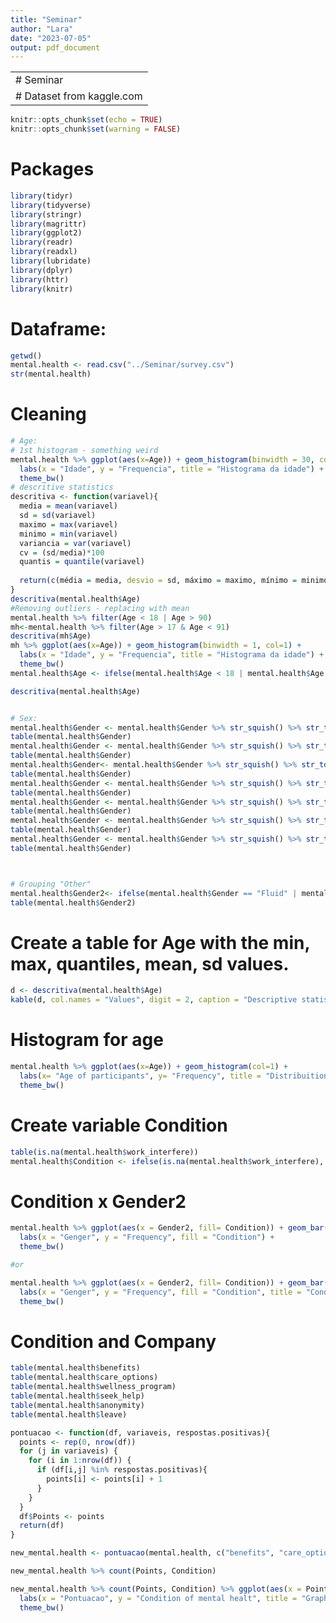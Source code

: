 ```yaml
---
title: "Seminar"
author: "Lara"
date: "2023-07-05"
output: pdf_document
---
```

-----------------------------------------------------------------------------------------------
# Seminar
# Dataset from kaggle.com
-----------------------------------------------------------------------------------------------
```r
knitr::opts_chunk$set(echo = TRUE)
knitr::opts_chunk$set(warning = FALSE)
```
# Packages
```r
library(tidyr)
library(tidyverse)
library(stringr)
library(magrittr)
library(ggplot2)
library(readr)
library(readxl)
library(lubridate)
library(dplyr)
library(httr)
library(knitr)
```
# Dataframe:
```r
getwd()
mental.health <- read.csv("../Seminar/survey.csv")
str(mental.health)
```
# Cleaning
```r
# Age:
# 1st histogram - something weird
mental.health %>% ggplot(aes(x=Age)) + geom_histogram(binwidth = 30, col=1) +
  labs(x = "Idade", y = "Frequencia", title = "Histograma da idade") +
  theme_bw()
# descritive statistics
descritiva <- function(variavel){
  media = mean(variavel)
  sd = sd(variavel)
  maximo = max(variavel)
  minimo = min(variavel)
  variancia = var(variavel)
  cv = (sd/media)*100
  quantis = quantile(variavel)
  
  return(c(média = media, desvio = sd, máximo = maximo, mínimo = minimo, variância = variancia, CV = cv, quartis = quantis))
}
descritiva(mental.health$Age)
#Removing outliers - replacing with mean
mental.health %>% filter(Age < 18 | Age > 90)
mh<-mental.health %>% filter(Age > 17 & Age < 91)
descritiva(mh$Age)
mh %>% ggplot(aes(x=Age)) + geom_histogram(binwidth = 1, col=1) +
  labs(x = "Idade", y = "Frequencia", title = "Histograma da idade") +
  theme_bw()
mental.health$Age <- ifelse(mental.health$Age < 18 | mental.health$Age > 90, 32.076739, mental.health$Age)

descritiva(mental.health$Age)


# Sex:
mental.health$Gender <- mental.health$Gender %>% str_squish() %>% str_to_title() %>% str_remove_all(pattern = "\\-|\\(|\\)|\\/")
table(mental.health$Gender)
mental.health$Gender <- mental.health$Gender %>% str_squish() %>% str_to_title() %>% str_replace_all(pattern = "^.*Trans.*$", replacement = "Transgender")
table(mental.health$Gender)
mental.health$Gender<- mental.health$Gender %>% str_squish() %>% str_to_title() %>% str_replace_all(pattern = "^.*Queer.*$|^.*queer.*$", replacement = "Gender-Queer")
table(mental.health$Gender)
mental.health$Gender <- mental.health$Gender %>% str_squish() %>% str_to_title() %>% str_replace(pattern = "^Female$|^Femail$|^Femake$|^F$|^.*Female.*$|^.*femme.*$", replacement = "Woman")
table(mental.health$Gender)
mental.health$Gender <- mental.health$Gender %>% str_squish() %>% str_to_title() %>% str_replace(pattern = "^Enby$|^Nonbinary$", replacement = "Non-binary")
table(mental.health$Gender)
mental.health$Gender <- mental.health$Gender %>% str_squish() %>% str_to_title() %>% str_replace(pattern = "^Male$|^Mail$|^Make$|^Male$|^Maile$|^M$|^Malr$|^Mal$|^Msle$|^Malr$|^.*Man.*$|^.*Cis.*$", replacement = "Man")
table(mental.health$Gender)
mental.health$Gender <- mental.health$Gender %>% str_squish() %>% str_to_title() %>% str_replace(pattern = "^A Little About You$|^All$|^Guy.*$|^Maleish$|^Nah$|^P$|^Agender$|^Androgyne$|^Neuter$|^.*Male.*$", replacement = "Other")
table(mental.health$Gender)



# Grouping "Other"
mental.health$Gender2<- ifelse(mental.health$Gender == "Fluid" | mental.health$Gender == "Gender-Queer" | mental.health$Gender == "Non-Binary"| mental.health$Gender == "Transgender" | mental.health$Gender == "Other", "Others", mental.health$Gender)
table(mental.health$Gender2)
```

# Create a table for Age with the min, max, quantiles, mean, sd values.
```r
d <- descritiva(mental.health$Age)
kable(d, col.names = "Values", digit = 2, caption = "Descriptive statistics for age")
```
# Histogram for age
```r
mental.health %>% ggplot(aes(x=Age)) + geom_histogram(col=1) +
  labs(x= "Age of participants", y= "Frequency", title = "Distribuitions of age")+
  theme_bw()
```
# Create variable Condition
```r
table(is.na(mental.health$work_interfere))
mental.health$Condition <- ifelse(is.na(mental.health$work_interfere), "No", "Yes")
```
# Condition x Gender2
```r
mental.health %>% ggplot(aes(x = Gender2, fill= Condition)) + geom_bar() +
  labs(x = "Genger", y = "Frequency", fill = "Condition") +
  theme_bw()

#or

mental.health %>% ggplot(aes(x = Gender2, fill= Condition)) + geom_bar(position = "dodge") +
  labs(x = "Genger", y = "Frequency", fill = "Condition", title = "Condition of mental health by Gender") +
  theme_bw()
```
# Condition and Company
```r
table(mental.health$benefits)
table(mental.health$care_options)
table(mental.health$wellness_program)
table(mental.health$seek_help)
table(mental.health$anonymity)
table(mental.health$leave)

pontuacao <- function(df, variaveis, respostas.positivas){
  points <- rep(0, nrow(df))
  for (j in variaveis) {
    for (i in 1:nrow(df)) {
      if (df[i,j] %in% respostas.positivas){
        points[i] <- points[i] + 1
      }
    }
  }
  df$Points <- points
  return(df)
}

new_mental.health <- pontuacao(mental.health, c("benefits", "care_options", "wellness_program", "seek_help", "anonymity", "leave"), c("Yes", "Somewhat easy", "Very easy"))

new_mental.health %>% count(Points, Condition) 

new_mental.health %>% count(Points, Condition) %>% ggplot(aes(x = Points, y = Condition)) + geom_tile(aes(fill = n)) +
  labs(x = "Pontuacao", y = "Condition of mental healt", title = "Graph") +
  theme_bw()

```


```r

```

```r

```


```r

```

```r

```










